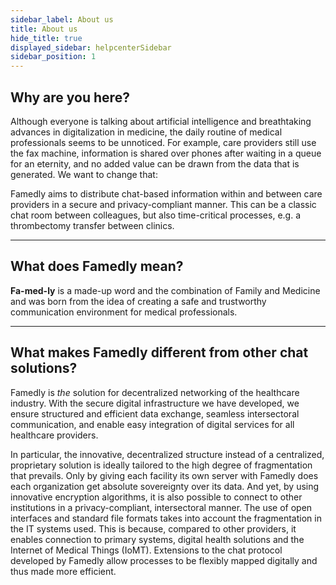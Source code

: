 ```yaml
---
sidebar_label: About us
title: About us
hide_title: true
displayed_sidebar: helpcenterSidebar
sidebar_position: 1
---
```


## Why are you here?

Although everyone is talking about artificial intelligence and breathtaking advances in digitalization in medicine, the daily routine of medical professionals seems to be unnoticed. For example, care providers still use the fax machine, information is shared over phones after waiting in a queue for an eternity, and no added value can be drawn from the data that is generated. We want to change that:

Famedly aims to distribute chat-based information within and between care providers in a secure and privacy-compliant manner. This can be a classic chat room between colleagues, but also time-critical processes, e.g. a thrombectomy transfer between clinics.

---

## What does Famedly mean?

**Fa-med-ly** is a made-up word and the combination of Family and Medicine and was born from the idea of creating a safe and trustworthy communication environment for medical professionals.

---

## What makes Famedly different from other chat solutions?

Famedly is *the* solution for decentralized networking of the healthcare industry. With the secure digital infrastructure we have developed, we ensure structured and efficient data exchange, seamless intersectoral communication, and enable easy integration of digital services for all healthcare providers.

In particular, the innovative, decentralized structure instead of a centralized, proprietary solution is ideally tailored to the high degree of fragmentation that prevails. Only by giving each facility its own server with Famedly does each organization get absolute sovereignty over its data. And yet, by using innovative encryption algorithms, it is also possible to connect to other institutions in a privacy-compliant, intersectoral manner. The use of open interfaces and standard file formats takes into account the fragmentation in the IT systems used. This is because, compared to other providers, it enables connection to primary systems, digital health solutions and the Internet of Medical Things (IoMT). Extensions to the chat protocol developed by Famedly allow processes to be flexibly mapped digitally and thus made more efficient.
